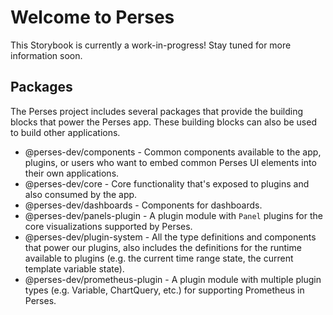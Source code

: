 
<Meta title="Introduction" />

# Welcome to Perses

This Storybook is currently a work-in-progress! Stay tuned for more information soon.

## Packages

The Perses project includes several packages that provide the building blocks that power the Perses app. These building
blocks can also be used to build other applications.

- <LinkTo kind="Components/About">@perses-dev/components</LinkTo> - Common components available to the app, plugins, or users
  who want to embed common Perses UI elements into their own applications.
- <LinkTo kind="Core/About">@perses-dev/core</LinkTo> - Core functionality that's exposed to plugins and also consumed by
  the app.
- <LinkTo kind="Dashboards/About">@perses-dev/dashboards</LinkTo> - Components for dashboards.
- <LinkTo kind="Panels Plugin/About">@perses-dev/panels-plugin</LinkTo> - A plugin module with `Panel` plugins for the core
  visualizations supported by Perses.
- <LinkTo kind="Plugin System/About">@perses-dev/plugin-system</LinkTo> - All the type definitions and components that power
  our plugins, also includes the definitions for the runtime available to plugins (e.g. the current time range state, the
  current template variable state).
- <LinkTo kind="Prometheus Plugin/About">@perses-dev/prometheus-plugin</LinkTo> - A plugin module with multiple plugin types
  (e.g. Variable, ChartQuery, etc.) for supporting Prometheus in Perses.
